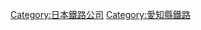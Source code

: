 {{Commonscat|Nagoya Rinkai Railway}}
{{catmore}}
{{DEFAULTSORT:Nagoya Rinkai Railway}}
[[Category:日本鐵路公司|Category:日本鐵路公司]]
[[Category:愛知縣鐵路|Category:愛知縣鐵路]]